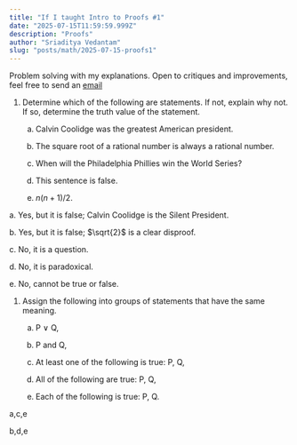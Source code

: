 ```yaml
---
title: "If I taught Intro to Proofs #1"
date: "2025-07-15T11:59:59.999Z"
description: "Proofs"
author: "Sriaditya Vedantam"
slug: "posts/math/2025-07-15-proofs1"
---
```


Problem solving with my explanations. Open to critiques and improvements, feel free to send an [email](https://zyphensvc.com/contact)

<ol type="1">
<li><p>Determine which of the following are statements. If not, explain
why not. If so, determine the truth value of the statement.</p>
<ol type="a">
<li><p>Calvin Coolidge was the greatest American president.</p></li>
<li><p>The square root of a rational number is always a rational number.</p></li>
<li><p>When will the Philadelphia Phillies win the World Series?</p></li>
<li><p>This sentence is false.</p></li>
<li><p><span class="math inline"><em>n</em>(<em>n</em> + 1)/2</span>.</p></li>
</ol></li>
</ol>

<Spoiler>
a. Yes, but it is false; Calvin Coolidge is the Silent President.

b. Yes, but it is false; $\sqrt{2}$ is a clear disproof.

c. No, it is a question.

d. No, it is paradoxical.

e. No, cannot be true or false.
</Spoiler>



<ol type="2">
<li><p>Assign the following into groups of statements that have the same meaning.</p>
<ol type="a">
<li><p>P ∨ Q,</p></li>
<li><p>P and Q,</p></li>
<li><p>At least one of the following is true: P, Q,</p></li>
<li><p>All of the following are true: P, Q,</p></li>
<li><p>Each of the following is true: P, Q.</p></li>
</ol></li>
</ol>


<Spoiler>
a,c,e

b,d,e
</Spoiler>